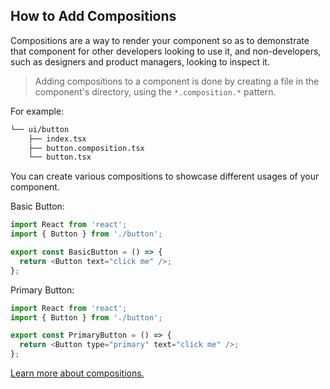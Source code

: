 ## How to Add Compositions

Compositions are a way to render your component so as to demonstrate that component for other developers looking to use it, and non-developers, such as designers and product managers, looking to inspect it.

> Adding compositions to a component is done by creating a file in the component's directory, using the `*.composition.*` pattern.

For example:

```bash {3}
└── ui/button
    ├── index.tsx
    ├── button.composition.tsx
    └── button.tsx
```

You can create various compositions to showcase different usages of your component.

Basic Button:

```js
import React from 'react';
import { Button } from './button';

export const BasicButton = () => {
  return <Button text="click me" />;
};
```

Primary Button:

```js
import React from 'react';
import { Button } from './button';

export const PrimaryButton = () => {
  return <Button type="primary" text="click me" />;
};
```

[Learn more about compositions.](https://harmony-docs.bit.dev/aspects/compositions)
